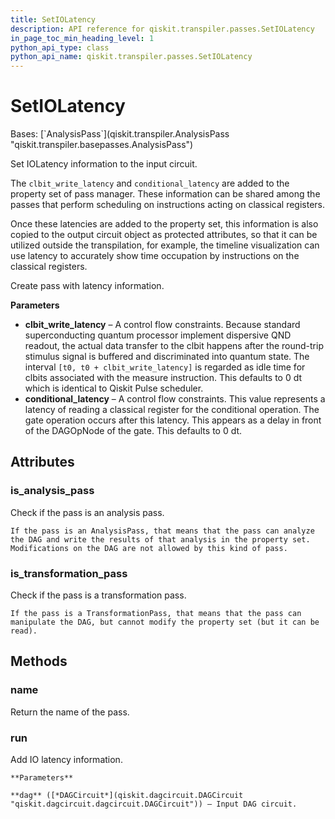 ```yaml
---
title: SetIOLatency
description: API reference for qiskit.transpiler.passes.SetIOLatency
in_page_toc_min_heading_level: 1
python_api_type: class
python_api_name: qiskit.transpiler.passes.SetIOLatency
---
```


# SetIOLatency

<Class id="qiskit.transpiler.passes.SetIOLatency" isDedicatedPage={true} github="https://github.com/qiskit/qiskit/tree/stable/0.25/qiskit/transpiler/passes/scheduling/scheduling/set_io_latency.py" signature="qiskit.transpiler.passes.SetIOLatency(*args, **kwargs)">
  Bases: [`AnalysisPass`](qiskit.transpiler.AnalysisPass "qiskit.transpiler.basepasses.AnalysisPass")

  Set IOLatency information to the input circuit.

  The `clbit_write_latency` and `conditional_latency` are added to the property set of pass manager. These information can be shared among the passes that perform scheduling on instructions acting on classical registers.

  Once these latencies are added to the property set, this information is also copied to the output circuit object as protected attributes, so that it can be utilized outside the transpilation, for example, the timeline visualization can use latency to accurately show time occupation by instructions on the classical registers.

  Create pass with latency information.

  **Parameters**

  *   **clbit\_write\_latency** – A control flow constraints. Because standard superconducting quantum processor implement dispersive QND readout, the actual data transfer to the clbit happens after the round-trip stimulus signal is buffered and discriminated into quantum state. The interval `[t0, t0 + clbit_write_latency]` is regarded as idle time for clbits associated with the measure instruction. This defaults to 0 dt which is identical to Qiskit Pulse scheduler.
  *   **conditional\_latency** – A control flow constraints. This value represents a latency of reading a classical register for the conditional operation. The gate operation occurs after this latency. This appears as a delay in front of the DAGOpNode of the gate. This defaults to 0 dt.

  ## Attributes

  ### is\_analysis\_pass

  <Attribute id="qiskit.transpiler.passes.SetIOLatency.is_analysis_pass" name="is_analysis_pass">
    Check if the pass is an analysis pass.

    If the pass is an AnalysisPass, that means that the pass can analyze the DAG and write the results of that analysis in the property set. Modifications on the DAG are not allowed by this kind of pass.
  </Attribute>

  ### is\_transformation\_pass

  <Attribute id="qiskit.transpiler.passes.SetIOLatency.is_transformation_pass" name="is_transformation_pass">
    Check if the pass is a transformation pass.

    If the pass is a TransformationPass, that means that the pass can manipulate the DAG, but cannot modify the property set (but it can be read).
  </Attribute>

  ## Methods

  ### name

  <Function id="qiskit.transpiler.passes.SetIOLatency.name" name="name" signature="name()">
    Return the name of the pass.
  </Function>

  ### run

  <Function id="qiskit.transpiler.passes.SetIOLatency.run" name="run" signature="run(dag)">
    Add IO latency information.

    **Parameters**

    **dag** ([*DAGCircuit*](qiskit.dagcircuit.DAGCircuit "qiskit.dagcircuit.dagcircuit.DAGCircuit")) – Input DAG circuit.
  </Function>
</Class>

